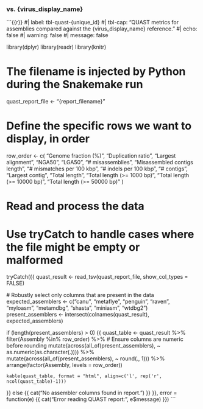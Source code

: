 ### vs. {virus_display_name}

```{{r}}
#| label: tbl-quast-{unique_id}
#| tbl-cap: "QUAST metrics for assemblies compared against the {virus_display_name} reference."
#| echo: false
#| warning: false
#| message: false

library(dplyr)
library(readr)
library(knitr)

# The filename is injected by Python during the Snakemake run
quast_report_file <- "{report_filename}"

# Define the specific rows we want to display, in order
row_order <- c(
  "Genome fraction (%)", "Duplication ratio", "Largest alignment", "NGA50", "LGA50",
  "# misassemblies", "Misassembled contigs length", "# mismatches per 100 kbp",
  "# indels per 100 kbp", "# contigs", "Largest contig", "Total length",
  "Total length (>= 1000 bp)", "Total length (>= 10000 bp)", "Total length (>= 50000 bp)"
)

# Read and process the data
# Use tryCatch to handle cases where the file might be empty or malformed
tryCatch({{
  quast_result <- read_tsv(quast_report_file, show_col_types = FALSE)

  # Robustly select only columns that are present in the data
  expected_assemblers <- c("canu", "metaflye", "penguin", "raven", "myloasm", "metamdbg", "shasta", "miniasm", "wtdbg2")
  present_assemblers <- intersect(colnames(quast_result), expected_assemblers)

  if (length(present_assemblers) > 0) {{
    quast_table <- quast_result %>%
      filter(Assembly %in% row_order) %>%
      # Ensure columns are numeric before rounding
      mutate(across(all_of(present_assemblers), ~ as.numeric(as.character(.)))) %>%
      mutate(across(all_of(present_assemblers), ~ round(., 1))) %>%
      arrange(factor(Assembly, levels = row_order))

    kable(quast_table, format = "html", align=c('l', rep('r', ncol(quast_table)-1)))
  }} else {{
    cat("No assembler columns found in report.")
  }}
}}, error = function(e) {{
  cat("Error reading QUAST report: ", e$message)
}})
```

